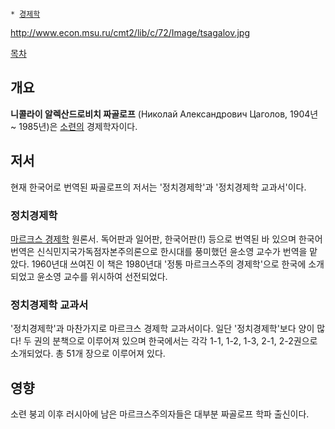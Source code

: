  * [[경제학]]

http://www.econ.msu.ru/cmt2/lib/c/72/Image/tsagalov.jpg

[[목차]]

== 개요  ==
'''니콜라이 알렉산드로비치 짜골로프''' (Николай Александрович Цаголов, 1904년 ~ 1985년)은 [[소련]]의 경제학자이다.

== 저서 ==
현재 한국어로 번역된 짜골로프의 저서는 '정치경제학'과 '정치경제학 교과서'이다. 

=== 정치경제학 ===
[[마르크스 경제학]] 원론서. 독어판과 일어판, 한국어판(!) 등으로 번역된 바 있으며 한국어 번역은 신식민지국가독점자본주의론으로 한시대를 풍미했던 윤소영 교수가 번역을 맡았다. 1960년대 쓰여진 이 책은 1980년대 '정통 마르크스주의 경제학'으로 한국에 소개되었고 윤소영 교수를 위시하여 선전되었다. 

=== 정치경제학 교과서 ===
'정치경제학'과 마찬가지로 마르크스 경제학 교과서이다. 일단 '정치경제학'보다 양이 많다! 두 권의 분책으로 이루어져 있으며 한국에서는 각각 1-1, 1-2, 1-3, 2-1, 2-2권으로 소개되었다. 총 51개 장으로 이루어져 있다.

== 영향 ==
소련 붕괴 이후 러시아에 남은 마르크스주의자들은 대부분 짜골로프 학파 출신이다.
